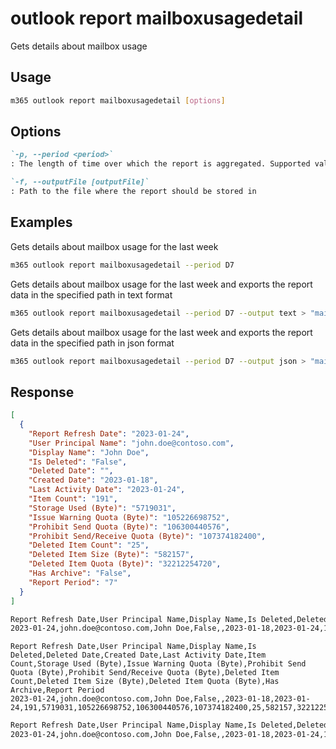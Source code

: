 
# outlook report mailboxusagedetail

Gets details about mailbox usage

## Usage

```sh
m365 outlook report mailboxusagedetail [options]
```

## Options

```md defintion-list
`-p, --period <period>`
: The length of time over which the report is aggregated. Supported values `D7,D30,D90,D180`

`-f, --outputFile [outputFile]`
: Path to the file where the report should be stored in
```

<Global />

## Examples

Gets details about mailbox usage for the last week

```sh
m365 outlook report mailboxusagedetail --period D7
```

Gets details about mailbox usage for the last week and exports the report data in the specified path in text format

```sh
m365 outlook report mailboxusagedetail --period D7 --output text > "mailboxusagedetail.txt"
```

Gets details about mailbox usage for the last week and exports the report data in the specified path in json format

```sh
m365 outlook report mailboxusagedetail --period D7 --output json > "mailboxusagedetail.json"
```

## Response

<Tabs>
  <TabItem value="JSON">

  ```json
  [
    {
      "Report Refresh Date": "2023-01-24",
      "User Principal Name": "john.doe@contoso.com",
      "Display Name": "John Doe",
      "Is Deleted": "False",
      "Deleted Date": "",
      "Created Date": "2023-01-18",
      "Last Activity Date": "2023-01-24",
      "Item Count": "191",
      "Storage Used (Byte)": "5719031",
      "Issue Warning Quota (Byte)": "105226698752",
      "Prohibit Send Quota (Byte)": "106300440576",
      "Prohibit Send/Receive Quota (Byte)": "107374182400",
      "Deleted Item Count": "25",
      "Deleted Item Size (Byte)": "582157",
      "Deleted Item Quota (Byte)": "32212254720",
      "Has Archive": "False",
      "Report Period": "7"
    }
  ]
  ```

  </TabItem>
  <TabItem value="Text">

  ```txt
  Report Refresh Date,User Principal Name,Display Name,Is Deleted,Deleted Date,Created Date,Last Activity Date,Item Count,Storage Used (Byte),Issue Warning Quota (Byte),Prohibit Send Quota (Byte),Prohibit Send/Receive Quota (Byte),Deleted Item Count,Deleted Item Size (Byte),Deleted Item Quota (Byte),Has Archive,Report Period
  2023-01-24,john.doe@contoso.com,John Doe,False,,2023-01-18,2023-01-24,191,5719031,105226698752,106300440576,107374182400,25,582157,32212254720,False,7
  ```

  </TabItem>
  <TabItem value="CSV">

  ```csv
  Report Refresh Date,User Principal Name,Display Name,Is Deleted,Deleted Date,Created Date,Last Activity Date,Item Count,Storage Used (Byte),Issue Warning Quota (Byte),Prohibit Send Quota (Byte),Prohibit Send/Receive Quota (Byte),Deleted Item Count,Deleted Item Size (Byte),Deleted Item Quota (Byte),Has Archive,Report Period
  2023-01-24,john.doe@contoso.com,John Doe,False,,2023-01-18,2023-01-24,191,5719031,105226698752,106300440576,107374182400,25,582157,32212254720,False,7
  ```

  </TabItem>
  <TabItem value="Markdown">

  ```md
  Report Refresh Date,User Principal Name,Display Name,Is Deleted,Deleted Date,Created Date,Last Activity Date,Item Count,Storage Used (Byte),Issue Warning Quota (Byte),Prohibit Send Quota (Byte),Prohibit Send/Receive Quota (Byte),Deleted Item Count,Deleted Item Size (Byte),Deleted Item Quota (Byte),Has Archive,Report Period
  2023-01-24,john.doe@contoso.com,John Doe,False,,2023-01-18,2023-01-24,191,5719031,105226698752,106300440576,107374182400,25,582157,32212254720,False,7
  ```

  </TabItem>
</Tabs>

